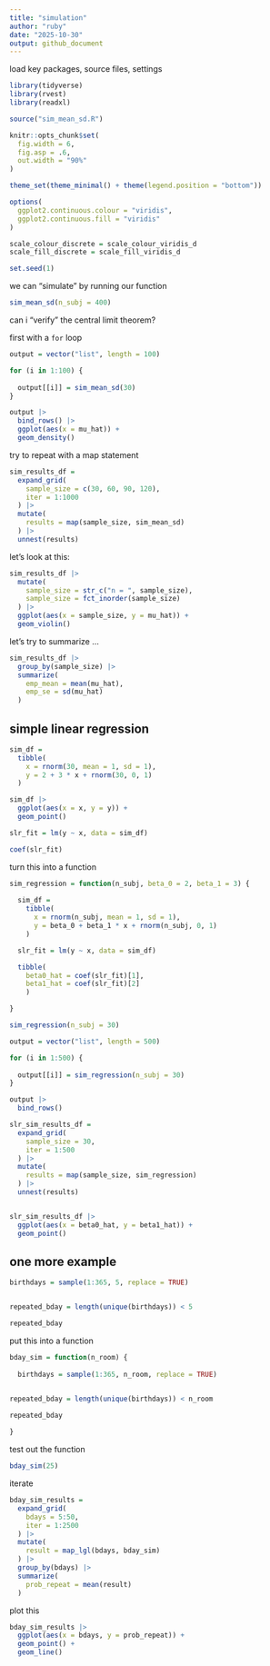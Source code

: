 ```yaml
---
title: "simulation"
author: "ruby"
date: "2025-10-30"
output: github_document
---
```


load key packages, source files, settings 

```r
library(tidyverse)
library(rvest)
library(readxl)

source("sim_mean_sd.R")

knitr::opts_chunk$set(
  fig.width = 6,
  fig.asp = .6,
  out.width = "90%"
)

theme_set(theme_minimal() + theme(legend.position = "bottom"))

options(
  ggplot2.continuous.colour = "viridis",
  ggplot2.continuous.fill = "viridis"
)

scale_colour_discrete = scale_colour_viridis_d
scale_fill_discrete = scale_fill_viridis_d

set.seed(1)
```

we can "simulate" by running our function 

```r
sim_mean_sd(n_subj = 400)
```

can i "verify" the central limit theorem?

first with a `for` loop 

```r
output = vector("list", length = 100)

for (i in 1:100) {
  
  output[[i]] = sim_mean_sd(30)
}

output |> 
  bind_rows() |> 
  ggplot(aes(x = mu_hat)) +
  geom_density()

```

try to repeat with a map statement 

```r
sim_results_df = 
  expand_grid(
    sample_size = c(30, 60, 90, 120),
    iter = 1:1000
  ) |> 
  mutate(
    results = map(sample_size, sim_mean_sd)
  ) |> 
  unnest(results)
```

let's look at this:

```r
sim_results_df |> 
  mutate(
    sample_size = str_c("n = ", sample_size),
    sample_size = fct_inorder(sample_size)
  ) |> 
  ggplot(aes(x = sample_size, y = mu_hat)) +
  geom_violin()
```

let's try to summarize ... 

```r
sim_results_df |> 
  group_by(sample_size) |> 
  summarize(
    emp_mean = mean(mu_hat),
    emp_se = sd(mu_hat)
  )
```

## simple linear regression 

```r
sim_df = 
  tibble(
    x = rnorm(30, mean = 1, sd = 1),
    y = 2 + 3 * x + rnorm(30, 0, 1)
  ) 

sim_df |> 
  ggplot(aes(x = x, y = y)) +
  geom_point()

slr_fit = lm(y ~ x, data = sim_df)

coef(slr_fit)
```

turn this into a function

```r
sim_regression = function(n_subj, beta_0 = 2, beta_1 = 3) {
  
  sim_df = 
    tibble(
      x = rnorm(n_subj, mean = 1, sd = 1),
      y = beta_0 + beta_1 * x + rnorm(n_subj, 0, 1)
    ) 

  slr_fit = lm(y ~ x, data = sim_df)

  tibble(
    beta0_hat = coef(slr_fit)[1],
    beta1_hat = coef(slr_fit)[2]
    )

}
```

```r
sim_regression(n_subj = 30)
```

```r
output = vector("list", length = 500)

for (i in 1:500) {
  
  output[[i]] = sim_regression(n_subj = 30)
}

output |> 
  bind_rows()
```


```r
slr_sim_results_df = 
  expand_grid(
    sample_size = 30,
    iter = 1:500
  ) |> 
  mutate(
    results = map(sample_size, sim_regression)
  ) |> 
  unnest(results)


slr_sim_results_df |> 
  ggplot(aes(x = beta0_hat, y = beta1_hat)) +
  geom_point()
```

## one more example 

```r
birthdays = sample(1:365, 5, replace = TRUE)


repeated_bday = length(unique(birthdays)) < 5

repeated_bday
```

put this into a function 

```r
bday_sim = function(n_room) {
  
  birthdays = sample(1:365, n_room, replace = TRUE)


repeated_bday = length(unique(birthdays)) < n_room

repeated_bday
  
}
```

test out the function
```r
bday_sim(25)
```

iterate 

```r
bday_sim_results = 
  expand_grid(
    bdays = 5:50,
    iter = 1:2500
  ) |> 
  mutate(
    result = map_lgl(bdays, bday_sim)
  ) |> 
  group_by(bdays) |> 
  summarize(
    prob_repeat = mean(result)
  )
```

plot this 

```r
bday_sim_results |> 
  ggplot(aes(x = bdays, y = prob_repeat)) +
  geom_point() +
  geom_line()
```

